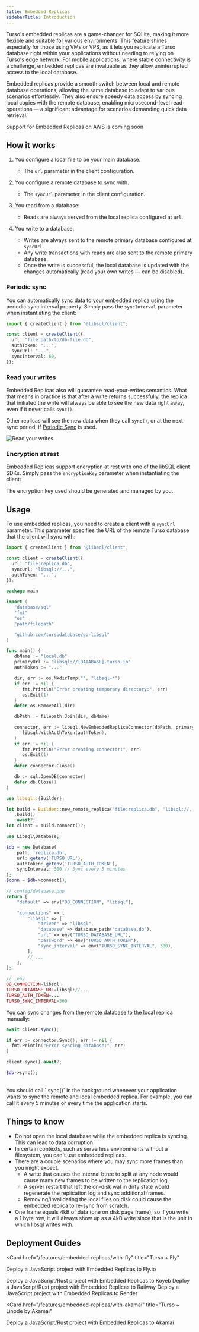 ```yaml
---
title: Embedded Replicas
sidebarTitle: Introduction
---
```


Turso's embedded replicas are a game-changer for SQLite, making it more flexible and suitable for various environments. This feature shines especially for those using VMs or VPS, as it lets you replicate a Turso database right within your applications without needing to relying on Turso's [edge network](/features/data-edge). For mobile applications, where stable connectivity is a challenge, embedded replicas are invaluable as they allow uninterrupted access to the local database.

Embedded replicas provide a smooth switch between local and remote database operations, allowing the same database to adapt to various scenarios effortlessly. They also ensure speedy data access by syncing local copies with the remote database, enabling microsecond-level read operations &mdash; a significant advantage for scenarios demanding quick data retrieval.

<Warning>Support for Embedded Replicas on AWS is coming soon</Warning>

## How it works

1. You configure a local file to be your main database.

   - The `url` parameter in the client configuration.

2. You configure a remote database to sync with.

   - The `syncUrl` parameter in the client configuration.

3. You read from a database:

   - Reads are always served from the local replica configured at `url`.

4. You write to a database:

   - Writes are always sent to the remote primary database configured at `syncUrl`.
   - Any write transactions with reads are also sent to the remote primary database.
   - Once the write is successful, the local database is updated with the changes automatically (read your own writes &mdash; can be disabled).

### Periodic sync

You can automatically sync data to your embedded replica using the periodic sync interval property. Simply pass the `syncInterval` parameter when instantiating the client:

```ts
import { createClient } from "@libsql/client";

const client = createClient({
  url: "file:path/to/db-file.db",
  authToken: "...",
  syncUrl: "...",
  syncInterval: 60,
});
```

### Read your writes

Embedded Replicas also will guarantee read-your-writes semantics. What that means in practice is that after a write returns successfully, the replica that initiated the write will always be able to see the new data right away, even if it never calls `sync()`.

Other replicas will see the new data when they call `sync()`, or at the next sync period, if [Periodic Sync](#periodic-sync) is used.

![Read your writes](/features/embedded-replicas/read-your-writes.png)

### Encryption at rest

Embedded Replicas support encryption at rest with one of the libSQL client SDKs. Simply pass the `encryptionKey` parameter when instantiating the client:

<CodeGroup>

<Snippet file="encryption-at-rest-typescript.mdx" />
<Snippet file="encryption-at-rest-golang.mdx" />
<Snippet file="encryption-at-rest-rust.mdx" />
<Snippet file="encryption-at-rest-python.mdx" />
<Snippet file="encryption-at-rest-flutter.mdx" />

</CodeGroup>

<Note>The encryption key used should be generated and managed by you.</Note>

## Usage

To use embedded replicas, you need to create a client with a `syncUrl` parameter. This parameter specifies the URL of the remote Turso database that the client will sync with:

<CodeGroup>

```ts TypeScript
import { createClient } from "@libsql/client";

const client = createClient({
  url: "file:replica.db",
  syncUrl: "libsql://...",
  authToken: "...",
});
```

```go Go
package main

import (
   "database/sql"
   "fmt"
   "os"
   "path/filepath"

   "github.com/tursodatabase/go-libsql"
)

func main() {
   dbName := "local.db"
   primaryUrl := "libsql://[DATABASE].turso.io"
   authToken := "..."

   dir, err := os.MkdirTemp("", "libsql-*")
   if err != nil {
      fmt.Println("Error creating temporary directory:", err)
      os.Exit(1)
   }
   defer os.RemoveAll(dir)

   dbPath := filepath.Join(dir, dbName)

   connector, err := libsql.NewEmbeddedReplicaConnector(dbPath, primaryUrl,
      libsql.WithAuthToken(authToken),
   )
   if err != nil {
      fmt.Println("Error creating connector:", err)
      os.Exit(1)
   }
   defer connector.Close()

   db := sql.OpenDB(connector)
   defer db.Close()
}
```

```rust Rust
use libsql::{Builder};

let build = Builder::new_remote_replica("file:replica.db", "libsql://...", "...")
   .build()
   .await?;
let client = build.connect()?;
```

```php PHP
use Libsql\Database;

$db = new Database(
    path: 'replica.db',
    url: getenv('TURSO_URL'),
    authToken: getenv('TURSO_AUTH_TOKEN'),
    syncInterval: 300 // Sync every 5 minutes
);
$conn = $db->connect();
```

```php Laravel
// config/database.php
return [
    "default" => env("DB_CONNECTION", "libsql"),

    "connections" => [
        "libsql" => [
            "driver" => "libsql",
            "database" => database_path("database.db"),
            "url" => env("TURSO_DATABASE_URL"),
            "password" => env("TURSO_AUTH_TOKEN"),
            "sync_interval" => env("TURSO_SYNC_INTERVAL", 300),
        ],
        // ...
    ],
];

// .env
DB_CONNECTION=libsql
TURSO_DATABASE_URL=libsql://...
TURSO_AUTH_TOKEN=...
TURSO_SYNC_INTERVAL=300
```

</CodeGroup>

You can sync changes from the remote database to the local replica manually:

<CodeGroup>

```ts TypeScript
await client.sync();
```

```go Go
if err := connector.Sync(); err != nil {
  fmt.Println("Error syncing database:", err)
}
```

```rust Rust
client.sync().await?;
```

```php PHP
$db->sync();
```

</CodeGroup>

<br />

<Note>
You should call `.sync()` in the background whenever your application wants to sync the remote and local embedded replica. For example, you can call it every 5 minutes or every time the application starts.

</Note>

## Things to know

- Do not open the local database while the embedded replica is syncing. This can lead to data corruption.
- In certain contexts, such as serverless environments without a filesystem, you can't use embedded replicas.
- There are a couple scenarios where you may sync more frames than you might
  expect.
  - A write that causes the internal btree to split at any node would cause many
    new frames to be written to the replication log.
  - A server restart that left the on-disk wal in dirty state would regenerate
    the replication log and sync additional frames.
  - Removing/invalidating the local files on disk could cause the embedded
    replica to re-sync from scratch.
- One frame equals 4kB of data (one on disk page frame), so if you write a 1
  byte row, it will always show up as a 4kB write since that is the unit in
  which libsql writes with.

## Deployment Guides

<CardGroup cols={2}>

<Card
   href="/features/embedded-replicas/with-fly"
   title="Turso + Fly"
>

Deploy a JavaScript project with Embedded Replicas to Fly.io

</Card>

<Card href="/features/embedded-replicas/with-koyeb" title="Turso + Koyeb">
  Deploy a JavaScript/Rust project with Embedded Replicas to Koyeb
</Card>

<Card href="/features/embedded-replicas/with-railway" title="Turso + Railway">
  Deploy a JavaScript/Rust project with Embedded Replicas to Railway
</Card>

<Card href="/features/embedded-replicas/with-render" title="Turso + Render">
  Deploy a JavaScript project with Embedded Replicas to Render
</Card>

<Card
  href="/features/embedded-replicas/with-akamai"
  title="Turso + Linode by Akamai"
>
  Deploy a JavaScript/Rust project with Embedded Replicas to Akamai
</Card>

</CardGroup>
